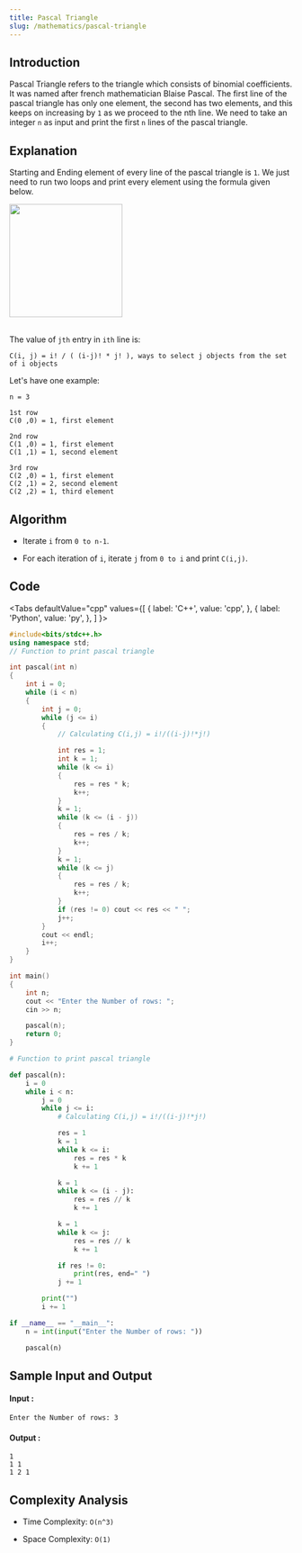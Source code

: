 ```yaml
---
title: Pascal Triangle
slug: /mathematics/pascal-triangle
---
```


## Introduction

Pascal Triangle refers to the triangle which consists of binomial coefficients. It was named after french mathematician Blaise Pascal. The first line of the pascal triangle has only one element, the second has two elements, and this keeps on increasing by `1` as we proceed to the nth line. We need to take an integer `n` as input and print the first `n` lines of the pascal triangle. 

## Explanation 

Starting and Ending element of every line of the pascal triangle is `1`. We just need to run two loops and print every element using the formula given below.

<img src="https://i.imgur.com/ZXtP0KW.jpg" width="201" height="201" /><br/><br/>

The value of `jth` entry in `ith` line is:
```
C(i, j) = i! / ( (i-j)! * j! ), ways to select j objects from the set of i objects
```

Let's have one example: 
```
n = 3

1st row
C(0 ,0) = 1, first element

2nd row
C(1 ,0) = 1, first element  
C(1 ,1) = 1, second element

3rd row
C(2 ,0) = 1, first element
C(2 ,1) = 2, second element
C(2 ,2) = 1, third element
```

## Algorithm

- Iterate `i` from `0 to n-1`.

- For each iteration of `i`, iterate `j` from `0 to i` and print `C(i,j)`.

## Code


<Tabs
  defaultValue="cpp"
  values={[
    { label: 'C++', value: 'cpp', },
    { label: 'Python', value: 'py', },
  ]
}>
<TabItem value="cpp">

```cpp
#include<bits/stdc++.h>
using namespace std;
// Function to print pascal triangle

int pascal(int n) 
{
    int i = 0;
    while (i < n) 
    {
        int j = 0;
        while (j <= i) 
        {
            // Calculating C(i,j) = i!/((i-j)!*j!)

            int res = 1;
            int k = 1;
            while (k <= i) 
            {
                res = res * k;
                k++;
            }
            k = 1;
            while (k <= (i - j)) 
            {
                res = res / k;
                k++;
            }
            k = 1;
            while (k <= j)
            {
                res = res / k;
                k++;
            }
            if (res != 0) cout << res << " ";
            j++;
        }
        cout << endl;
        i++;
    }
}

int main() 
{
    int n;
    cout << "Enter the Number of rows: ";
    cin >> n;

    pascal(n);
    return 0;
}
```
</TabItem>

<TabItem value="py">

```python   
# Function to print pascal triangle

def pascal(n):
    i = 0
    while i < n:
        j = 0
        while j <= i:
            # Calculating C(i,j) = i!/((i-j)!*j!)

            res = 1
            k = 1
            while k <= i:
                res = res * k
                k += 1

            k = 1
            while k <= (i - j):
                res = res // k
                k += 1

            k = 1
            while k <= j:
                res = res // k
                k += 1

            if res != 0:
                print(res, end=" ")
            j += 1

        print("")
        i += 1

if __name__ == "__main__":
    n = int(input("Enter the Number of rows: "))

    pascal(n)
```
</TabItem>

</Tabs>

## Sample Input and Output

#### Input :

```
Enter the Number of rows: 3
```

#### Output :

```
1
1 1
1 2 1
```

## Complexity Analysis

- Time Complexity: `O(n^3)`

- Space Complexity: `O(1)`